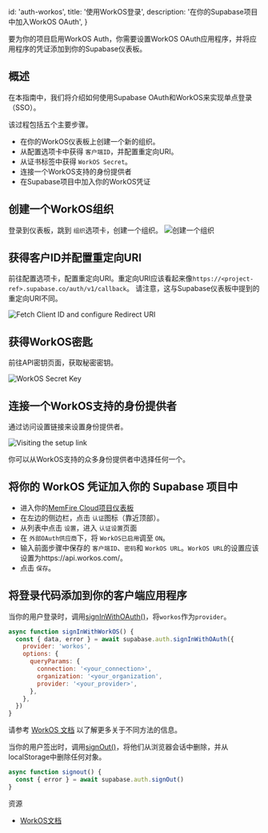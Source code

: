 
  id: 'auth-workos',
  title: '使用WorkOS登录',
  description: '在你的Supabase项目中加入WorkOS OAuth',
}

要为你的项目启用WorkOS Auth，你需要设置WorkOS OAuth应用程序，并将应用程序的凭证添加到你的Supabase仪表板。

## 概述

在本指南中，我们将介绍如何使用Supabase OAuth和WorkOS来实现单点登录（SSO）。

该过程包括五个主要步骤。

- 在你的WorkOS仪表板上创建一个新的组织。
- 从配置选项卡中获得 `客户端ID`，并配置重定向URI。
- 从证书标签中获得 `WorkOS Secret`。
- 连接一个WorkOS支持的身份提供者
- 在Supabase项目中加入你的WorkOS凭证

## 创建一个WorkOS组织

登录到仪表板，跳到 `组织`选项卡，创建一个组织。
![创建一个组织](/docs/img/guides/auth-workos/workos-creat-organization.png)

## 获得客户ID并配置重定向URI

前往配置选项卡，配置重定向URI。重定向URI应该看起来像`https://<project-ref>.supabase.co/auth/v1/callback`。
请注意，这与Supabase仪表板中提到的重定向URI不同。

![Fetch Client ID and configure Redirect URI](/docs/img/guides/auth-workos/workos-clientid-redirect-uri.png)

## 获得WorkOS密匙

前往API密钥页面，获取秘密密钥。

![WorkOS Secret Key](/docs/img/guides/auth-workos/workos-secret-key.png)

## 连接一个WorkOS支持的身份提供者

通过访问设置链接来设置身份提供者。

![Visiting the setup link](/docs/img/guides/auth-workos/workos-setup-identity-provider.png)

你可以从WorkOS支持的众多身份提供者中选择任何一个。

## 将你的 WorkOS 凭证加入你的 Supabase 项目中

- 进入你的[MemFire Cloud项目仪表板](https://cloud.memfiredb.com)
- 在左边的侧边栏，点击 `认证`图标（靠近顶部）。
- 从列表中点击 `设置`，进入 `认证设置`页面
- 在 `外部OAuth供应商`下，将 `WorkOS已启用`调至 `ON`。
- 输入前面步骤中保存的 `客户端ID`、`密码`和 `WorkOS URL`。`WorkOS URL`的设置应该设置为https://api.workos.com/。
- 点击 `保存`。

## 将登录代码添加到你的客户端应用程序

当你的用户登录时，调用[signInWithOAuth()](/docs/reference/javascript/auth-signinwithoauth)，将`workos`作为`provider`。

```js
async function signInWithWorkOS() {
  const { data, error } = await supabase.auth.signInWithOAuth({
    provider: 'workos',
    options: {
      queryParams: {
        connection: '<your_connection>',
        organization: '<your_organization',
        provider: '<your_provider>',
      },
    },
  })
}
```

请参考 [WorkOS 文档](https://workos.com/docs/reference/sso/authorize/) 以了解更多关于不同方法的信息。

当你的用户签出时，调用[signOut()](/docs/reference/javascript/auth-signout)，将他们从浏览器会话中删除，并从localStorage中删除任何对象。

```js
async function signout() {
  const { error } = await supabase.auth.signOut()
}
```

资源

- [WorkOS文档](https://workos.com/docs/sso/guide)


